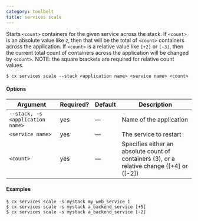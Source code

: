 ```yaml
---
category: toolbelt
title: services scale
---
```


Starts `<count>` containers for the given service across the stack. If `<count>` is an absolute value like `2`, then that will be the total of `<count>` containers across the application. If `<count>` is a relative value like `[+2]` or `[-3]`, then the current total count of containers across the application will be changed by `<count>`. NOTE: the square brackets are required for relative count values.

```shell
$ cx services scale --stack <application name> <service name> <count>
```

#### Options

| Argument | Required? | Default | Description |
|  ---  |  ---  |  ---  |  ---  |
| `--stack, -s <application name>` | yes | — | Name of the application |
| `<service name>` | yes | — | The service to restart |
| `<count>` | yes | — | Specifies either an absolute count of containers (3), or a relative change ([+4] or ([-2]) |

#### Examples

```shell
$ cx services scale -s mystack my_web_service 1
$ cx services scale -s mystack a_backend_service [+5]
$ cx services scale -s mystack a_backend_service [-2]
```
